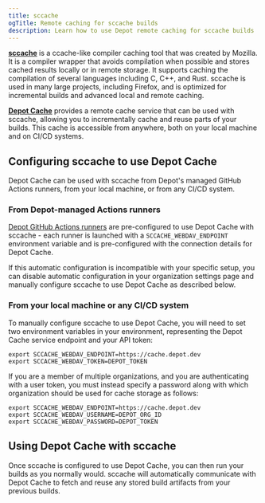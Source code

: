 ```yaml
---
title: sccache
ogTitle: Remote caching for sccache builds
description: Learn how to use Depot remote caching for sccache builds
---
```


[**sccache**](https://github.com/mozilla/sccache) is a ccache-like compiler caching tool that was created by Mozilla. It is a compiler wrapper that avoids compilation when possible and stores cached results locally or in remote storage. It supports caching the compilation of several languages including C, C++, and Rust. sccache is used in many large projects, including Firefox, and is optimized for incremental builds and advanced local and remote caching.

[**Depot Cache**](/docs/cache/overview) provides a remote cache service that can be used with sccache, allowing you to incrementally cache and reuse parts of your builds. This cache is accessible from anywhere, both on your local machine and on CI/CD systems.

## Configuring sccache to use Depot Cache

Depot Cache can be used with sccache from Depot's managed GitHub Actions runners, from your local machine, or from any CI/CD system.

### From Depot-managed Actions runners

[Depot GitHub Actions runners](/docs/github-actions/overview) are pre-configured to use Depot Cache with sccache - each runner is launched with a `SCCACHE_WEBDAV_ENDPOINT` environment variable and is pre-configured with the connection details for Depot Cache.

If this automatic configuration is incompatible with your specific setup, you can disable automatic configuration in your organization settings page and manually configure sccache to use Depot Cache as described below.

### From your local machine or any CI/CD system

To manually configure sccache to use Depot Cache, you will need to set two environment variables in your environment, representing the Depot Cache service endpoint and your API token:

```shell
export SCCACHE_WEBDAV_ENDPOINT=https://cache.depot.dev
export SCCACHE_WEBDAV_TOKEN=DEPOT_TOKEN
```

If you are a member of multiple organizations, and you are authenticating with a user token, you must instead specify a password along with which organization should be used for cache storage as follows:

```shell
export SCCACHE_WEBDAV_ENDPOINT=https://cache.depot.dev
export SCCACHE_WEBDAV_USERNAME=DEPOT_ORG_ID
export SCCACHE_WEBDAV_PASSWORD=DEPOT_TOKEN
```

## Using Depot Cache with sccache

Once sccache is configured to use Depot Cache, you can then run your builds as you normally would. sccache will automatically communicate with Depot Cache to fetch and reuse any stored build artifacts from your previous builds.
